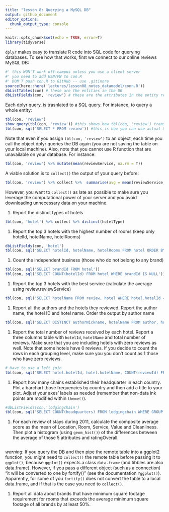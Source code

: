 ```yaml
---
title: "lesson 8: Querying a MySQL DB"
output: github_document
editor_options: 
  chunk_output_type: console
---
```


```r
knitr::opts_chunk$set(echo = TRUE, error=T)
library(tidyverse)
```

`dplyr` makes easy to translate R code into SQL code for querying databases. To see how that works, first we connect to our online reviews MySQL DB:

```r
#' this WON'T work off-campus unless you use a client server
#' you need to add USN/PW to con.R
#' DON'T push con.R to GitHub -- use .gitinore
source(here::here('lectures/lesson08_notes_datamodel/conn.R'))
dbListTables(con) # these are the entities in the DB
dbListFields(con, 'review') # these are the attributes in the entity review
```

Each dplyr query, is trasnlated to a SQL query. For instance, to query a whole entity:

```r
tbl(con, 'review')
show_query(tbl(con, 'review')) #this shows how tbl(con, 'review') translates to SQL
tbl(con, sql('SELECT * FROM review')) #this is how you can use actual SQL
```

Note that even if you assign `tbl(con, 'review')` to an object, each time you call the object dplyr queries the DB again (you are not saving the table on your local machine). Also, note that you cannot use R function that are unavailable on your database. For instance:

```r
tbl(con, 'review') %>% mutate(mean(reviewService, na.rm = T))
```

A viable solution is to `collect()` the output of your query before:

```r
tbl(con, 'review') %>% collect %>%  summarise(avg = mean(reviewService, na.rm = T))
```

However, you want to `collect()` as late as possible to make sure you leverage the computational power of your server and you avoid downloading unnecessary data on your machine.



#. Report the distinct types of hotels
```r
tbl(con, 'hotel') %>% collect %>% distinct(hotelType)
```

#. Report the top 3 hotels with the highest number of rooms (keep only hotelId, hotelName, hotelRooms)
```r
dbListFields(con, 'hotel')
tbl(con, sql('SELECT hotelId, hotelName, hotelRooms FROM hotel ORDER BY hotelRooms DESC LIMIT 3'))
```

#. Count the independent business (those who do not belong to any brand)
```r
tbl(con, sql('SELECT brandId FROM hotel'))
tbl(con, sql('SELECT COUNT(hotelId) FROM hotel WHERE brandId IS NULL'))
```

#. Report the top 3 hotels with the best service (calculate the average using review.reviewService)
```r
tbl(con, sql('SELECT hotelName FROM review, hotel WHERE hotel.hotelId = review.hotelId GROUP BY review.hotelId ORDER BY AVG(reviewService) DESC LIMIT 3'))
```

#. Report all the authors and the hotels they reviewed. Report the author name, the hotel ID and hotel name. Order the output by author name

```r
tbl(con, sql('SELECT DISTINCT authorNickname, hotelName FROM author, hotel, review WHERE author.authorId = review.authorId AND hotel.hotelId = review.hotelId'))
```


#. Report the total number of reviews received by each hotel. Report a three columns table with `hotelId`, `hotelName` and total number of reviews. Make sure that you are including hotels with zero reviews as well. Note that some hotels have 0 reviews. If you decide to count the rows in each grouping level, make sure you you don't count as 1 those who have zero reviews.

```r
# Have to use a left join
tbl(con, sql('SELECT hotel.hotelId, hotel.hotelName, COUNT(reviewId) FROM hotel LEFT JOIN review ON hotel.hotelId = review.hotelId GROUP BY review.hotelId'))
```


#. Report how many chains established their headquarter in each country. Plot a barchart those frequencies by country and then add a title to your plot. Adjust your axes' labels as needed (remember that non-data ink points are modified within `theme()`).

```r
#dbListFields(con,'lodgingchain')
tbl(con, sql('SELECT COUNT(headquarters) FROM lodgingchain WHERE GROUP BY headquarters')
```


#. For each review of stays during 2011, calculate the composite average score as the mean of Location, Room, Service, Value and Cleanliness. Then plot a histogram (using `geom_hist()`) of the differences between the average of those 5 attributes and ratingOverall.

```r

```

*warning*: If you query the DB and then pipe the remote table into a ggplot2 function, you might need to `collect()` the remote table before passing it to `ggplot()`, because `ggplot()` expects a class `data.frame` (and tibbles are also data.frame). However, if you pass a different object (such as a connection) "it will be converted to one by fortify()" (see the documentation `?ggplot()`). 
Apparently, for some of you `fortify()` does not convert the table to a local data.frame, and if that is the case you need to `collect()`.


#. Report all data about brands that have minimum square footage requirement for rooms that exceeds the average minimum square footage of all brands by at least 50%.

```r

```





